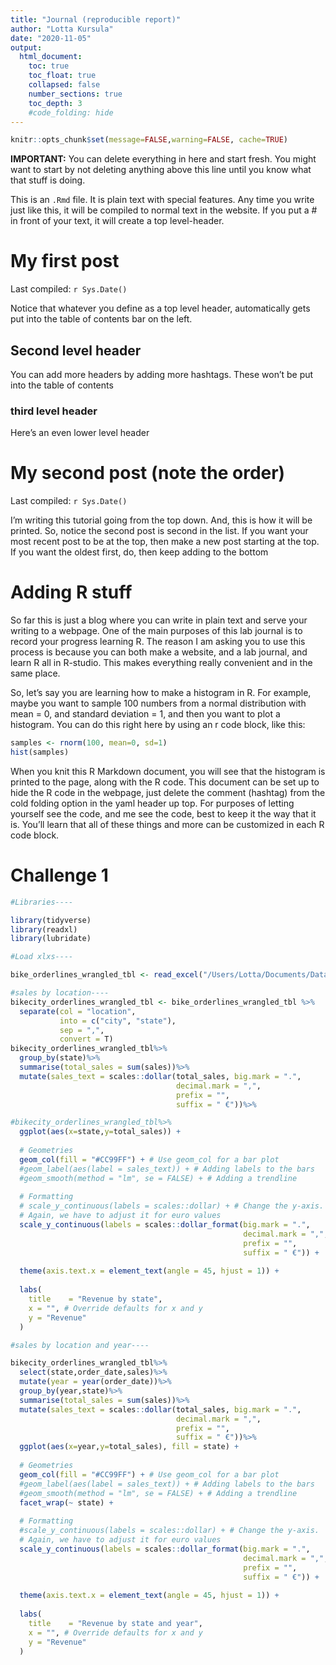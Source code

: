 ```yaml
---
title: "Journal (reproducible report)"
author: "Lotta Kursula"
date: "2020-11-05"
output:
  html_document:
    toc: true
    toc_float: true
    collapsed: false
    number_sections: true
    toc_depth: 3
    #code_folding: hide
---
```


```r
knitr::opts_chunk$set(message=FALSE,warning=FALSE, cache=TRUE)
```

**IMPORTANT:** You can delete everything in here and start fresh. You might want to start by not deleting anything above this line until you know what that stuff is doing.

This is an `.Rmd` file. It is plain text with special features. Any time you write just like this, it will be compiled to normal text in the website. If you put a \# in front of your text, it will create a top level-header.

# My first post

Last compiled: `r Sys.Date()`

Notice that whatever you define as a top level header, automatically gets put into the table of contents bar on the left. 

## Second level header

You can add more headers by adding more hashtags. These won't be put into the table of contents

### third level header

Here's an even lower level header

# My second post (note the order)

Last compiled: `r Sys.Date()`

I'm writing this tutorial going from the top down. And, this is how it will be printed. So, notice the second post is second in the list. If you want your most recent post to be at the top, then make a new post starting at the top. If you want the oldest first, do, then keep adding to the bottom

# Adding R stuff

So far this is just a blog where you can write in plain text and serve your writing to a webpage. One of the main purposes of this lab journal is to record your progress learning R. The reason I am asking you to use this process is because you can both make a website, and a lab journal, and learn R all in R-studio. This makes everything really convenient and in the same place. 

So, let's say you are learning how to make a histogram in R. For example, maybe you want to sample 100 numbers from a normal distribution with mean = 0, and standard deviation = 1, and then you want to plot a histogram. You can do this right here by using an r code block, like this:

```r
samples <- rnorm(100, mean=0, sd=1)
hist(samples)
```

When you knit this R Markdown document, you will see that the histogram is printed to the page, along with the R code. This document can be set up to hide the R code in the webpage, just delete the comment (hashtag) from the cold folding option in the yaml header up top. For purposes of letting yourself see the code, and me see the code, best to keep it the way that it is. You'll learn that all of these things and more can be customized in each R code block.

# Challenge 1

```r
#Libraries----

library(tidyverse)
library(readxl)
library(lubridate)

#Load xlxs----

bike_orderlines_wrangled_tbl <- read_excel("/Users/Lotta/Documents/Data Science/DS_101/00_data/01_bike_sales/02_wrangled_data/bike_orderlines.xlsx")

#sales by location----
bikecity_orderlines_wrangled_tbl <- bike_orderlines_wrangled_tbl %>%
  separate(col = "location",
           into = c("city", "state"),
           sep = ",",
           convert = T)
bikecity_orderlines_wrangled_tbl%>%
  group_by(state)%>%
  summarise(total_sales = sum(sales))%>%
  mutate(sales_text = scales::dollar(total_sales, big.mark = ".", 
                                     decimal.mark = ",", 
                                     prefix = "", 
                                     suffix = " €"))%>%

#bikecity_orderlines_wrangled_tbl%>%
  ggplot(aes(x=state,y=total_sales)) +
  
  # Geometries
  geom_col(fill = "#CC99FF") + # Use geom_col for a bar plot
  #geom_label(aes(label = sales_text)) + # Adding labels to the bars
  #geom_smooth(method = "lm", se = FALSE) + # Adding a trendline
  
  # Formatting
  # scale_y_continuous(labels = scales::dollar) + # Change the y-axis. 
  # Again, we have to adjust it for euro values
  scale_y_continuous(labels = scales::dollar_format(big.mark = ".", 
                                                    decimal.mark = ",", 
                                                    prefix = "", 
                                                    suffix = " €")) +
  
  theme(axis.text.x = element_text(angle = 45, hjust = 1)) +
  
  labs(
    title    = "Revenue by state",
    x = "", # Override defaults for x and y
    y = "Revenue"
  )

#sales by location and year----

bikecity_orderlines_wrangled_tbl%>%
  select(state,order_date,sales)%>%
  mutate(year = year(order_date))%>%
  group_by(year,state)%>%
  summarise(total_sales = sum(sales))%>%
  mutate(sales_text = scales::dollar(total_sales, big.mark = ".", 
                                     decimal.mark = ",", 
                                     prefix = "", 
                                     suffix = " €"))%>%
  ggplot(aes(x=year,y=total_sales), fill = state) +
  
  # Geometries
  geom_col(fill = "#CC99FF") + # Use geom_col for a bar plot
  #geom_label(aes(label = sales_text)) + # Adding labels to the bars
  #geom_smooth(method = "lm", se = FALSE) + # Adding a trendline
  facet_wrap(~ state) +
  
  # Formatting
  #scale_y_continuous(labels = scales::dollar) + # Change the y-axis. 
  # Again, we have to adjust it for euro values
  scale_y_continuous(labels = scales::dollar_format(big.mark = ".", 
                                                    decimal.mark = ",", 
                                                    prefix = "", 
                                                    suffix = " €")) +
  
  theme(axis.text.x = element_text(angle = 45, hjust = 1)) +
  
  labs(
    title    = "Revenue by state and year",
    x = "", # Override defaults for x and y
    y = "Revenue"
  )
```
